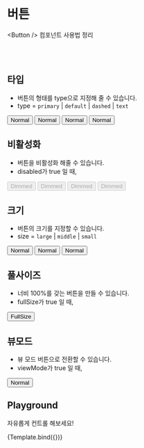 
<Meta title="atoms/button" component={Button} />


# 버튼

&lt;Button /&gt; 컴포넌트 사용법 정리

<br />
<br />

## 타입

- 버튼의 형태를 type으로 지정해 줄 수 있습니다.
- type = `primary` | `default` | `dashed` | `text`

<Canvas>
  <Story name="type">
    <Button type="primary">Normal</Button>
    <Button type="default">Normal</Button>
    <Button type="dashed">Normal</Button>
    <Button type="text">Normal</Button>
  </Story>
</Canvas>

<br />

## 비활성화

- 버튼을 비활성화 해줄 수 있습니다.
- disabled가 true 일 때,

<Canvas>
  <Story name="disabled">
    <Button type="primary" disabled>Dimmed</Button>
    <Button type="default" disabled>Dimmed</Button>
    <Button type="dashed" disabled>Dimmed</Button>
    <Button type="text" disabled>Dimmed</Button>
  </Story>
</Canvas>

<br />

## 크기

- 버튼의 크기를 지정할 수 있습니다.
- size = `large` | `middle` | `small`

<Canvas>
  <Story name="size">
    <Flex gap=""></Flex>
    <Row><Col></Col></Row>
    <Button type="primary" size="large">Normal</Button>
    <Button type="primary" size="middle">Normal</Button>
    <Button type="primary" size="small">Normal</Button>
  </Story>
</Canvas>

<br />

## 풀사이즈
- 너비 100%를 갖는 버튼을 만들 수 있습니다.
- fullSize가 true 일 때,

<Canvas>
  <Story name="fullSize">
    <Button fullSize type="primary">FullSize</Button>
  </Story>
</Canvas>

<br />

## 뷰모드

- 뷰 모드 버튼으로 전환할 수 있습니다.
- viewMode가 true 일 때,

<Canvas>
  <Story name="viewMode">
    <Button viewMode>Normal</Button>
  </Story>
</Canvas>

<br />

## Playground

자유롭게 컨트롤 해보세요!

<Canvas>
  <Story
    name="Playground"
    argTypes={{
      onClick: {
        table: {
          disable: true,
        },
      },
      className: {
        table: {
          disable: true,
        },
      },
      type: {
        table: {
          disable: true,
        },
      },
      children: {
        description: '버튼 콘텐츠 (텍스트, 아이콘 등)',
        control: 'text',
      },
    }}
  >
    {Template.bind({})}
  </Story>
</Canvas>

<ArgsTable story="Playground" />

